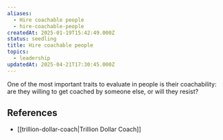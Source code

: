 ```yaml
---
aliases:
  - Hire coachable people
  - hire-coachable-people
createdAt: 2025-01-19T15:42:49.000Z
status: seedling
title: Hire coachable people
topics:
  - leadership
updatedAt: 2025-04-21T17:30:45.000Z
---
```

One of the most important traits to evaluate in people is their coachability: are they willing to get coached by someone else, or will they resist?

## References

- [[trillion-dollar-coach|Trillion Dollar Coach]]

